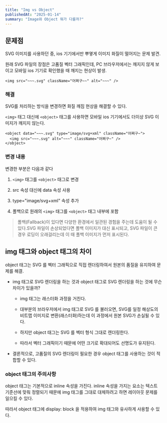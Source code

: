 ```yaml
---
title: "Img vs Object"
publishedAt: "2025-01-14"
summary: "Image와 Object 뭐가 다를까?"
---
```


## 문제점

SVG 이미지를 사용하던 중, ios 기기에서만 뿌옇게 이미지 화질이 떨어지는 문제 발견.

원래 SVG 파일의 장점은 고품질 벡터 그래픽인데, PC 브라우저에서는 깨지지 않게 보이고 모바일 ios 기기로 확인했을 때 깨지는 현상이 발생.

```tsx
<img src="~~~.svg" className="어쩌구~~" alt="~~~" />
```

### 해결

SVG를 처리하는 방식을 변경하면 화질 깨짐 현상을 해결할 수 있다.

`<img>` 태그 대신에 `<object>` 태그를 사용하면 모바일 ios 기기에서도 더이상 SVG 이미지가 깨지지 않는다.

```tsx
<object data="~~~.svg" type="image/svg+xml" className="어쩌구~">
  <img src="~~~.svg" alt="~~~" className="어쩌구~" />
</object>
```

### 변경 내용

변경한 부분은 다음과 같다

1. `<img>` 태그를 `<object>` 태그로 변경

2. src 속성 대신에 data 속성 사용

3. type="image/svg+xml" 속성 추가

4. 폴백으로 원래의 `<img>` 태그를 `<object>` 태그 내부에 포함

> 폴백(Fallback)이 있다면 다양한 환경에서 일관된 경험을 주는데 도움이 될 수 있다.SVG 파일이 손상되었다면 폴백 이미지가 대신 표시되고, SVG 파일이 큰 경우 로딩이 오래걸리는데 이 때 폴백 이미지가 먼저 표시된다.

## **img 태그와 object 태그의 차이**

object 태그는 SVG 를 벡터 그래픽으로 직접 렌더링하여서 원본의 품질을 유지하여 문제를 해결.

- img 태그로 SVG 렌더링을 하는 것과 object 태그로 SVG 렌더링을 하는 것에 무슨 차이가 있을까?

  - img 태그는 래스터화 과정을 거친다.

  - 대부분의 브라우저에서 img 태그로 SVG 를 불러오면, SVG를 일정 해상도의 비트맵 이미지로 변환(래스터화)하는데 이 과정에서 원본 SVG가 손실될 수 있다.

  - 하지만 object 태그는 SVG 를 벡터 형식 그대로 렌더링한다.

  - 따라서 벡터 그래픽이기 때문에 어떤 크기로 확대되어도 선명도가 유지된다.

- 결론적으로, 고품질의 SVG 렌더링이 필요한 경우 object 태그를 사용하는 것이 적합할 수 있다.

### object 태그의 주의사항

object 태그는 기본적으로 inline 속성을 가진다. inline 속성을 가지는 요소는 텍스트 기준선에 맞춰 정렬되기 때문에 img 태그를 그대로 대체하려고 하면 레이아웃 문제를 일으킬 수 있다.

따라서 object 태그에 display: block 을 적용하여 img 태그와 유사하게 사용할 수 있다.
